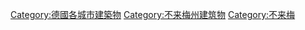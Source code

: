[[Category:德國各城市建築物|Category:德國各城市建築物]]
[[Category:不来梅州建筑物|Category:不来梅州建筑物]]
[[Category:不来梅|Category:不来梅]]